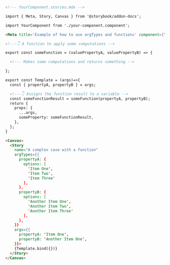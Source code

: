 ```md
<!--- YourComponent.stories.mdx -->

import { Meta, Story, Canvas } from '@storybook/addon-docs';

import YourComponent from './your-component.component';

<Meta title='Example of how to use argTypes and functions' component={YourComponent}/>

<!---👇 A function to apply some computations -->

export const someFunction = (valuePropertyA, valuePropertyB) => {

  <!--- Makes some computations and returns something -->

};

export const Template = (args)=>{
  const { propertyA, propertyB } = args;

  <!---👇 Assigns the function result to a variable -->
  const someFunctionResult = someFunction(propertyA, propertyB);
  return {
    props: {
      ...args,
      someProperty: someFunctionResult,
    },
  };
}

<Canvas>
  <Story
    name="A complex case with a function"
    argTypes={{
      propertyA: {
        options: [
          'Item One',
          'Item Two',
          'Item Three'
        ],
      },
      propertyB: {
        options: [
          'Another Item One',
          'Another Item Two',
          'Another Item Three'
        ],
      },
    }}
    args={{
      propertyA: 'Item One',
      propertyB: 'Another Item One',
    }}>
    {Template.bind({})}
  </Story>
</Canvas>
```